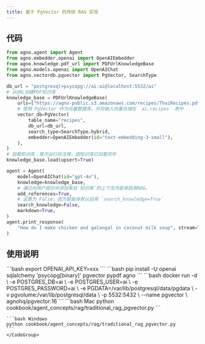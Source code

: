 ```yaml
---
title: 基于 PgVector 的传统 RAG 实现
---
```

## 代码

```python
from agno.agent import Agent
from agno.embedder.openai import OpenAIEmbedder
from agno.knowledge.pdf_url import PDFUrlKnowledgeBase
from agno.models.openai import OpenAIChat
from agno.vectordb.pgvector import PgVector, SearchType

db_url = "postgresql+psycopg://ai:ai@localhost:5532/ai"
# 从URL创建PDF知识库
knowledge_base = PDFUrlKnowledgeBase(
    urls=["https://agno-public.s3.amazonaws.com/recipes/ThaiRecipes.pdf"],
    # 使用 PgVector 作为向量数据库，并将嵌入向量存储在 `ai.recipes` 表中
    vector_db=PgVector(
        table_name="recipes",
        db_url=db_url,
        search_type=SearchType.hybrid,
        embedder=OpenAIEmbedder(id="text-embedding-3-small"),
    ),
)
# 加载知识库：首次运行后注释，因知识库已加载完毕
knowledge_base.load(upsert=True)

agent = Agent(
    model=OpenAIChat(id="gpt-4o"),
    knowledge=knowledge_base,
    # 通过向用户提示中添加来自`知识库`的上下文内容来启用RAG。
    add_references=True,
    # 设置为 False，因为智能体默认启用 `search_knowledge=True`
    search_knowledge=False,
    markdown=True,
)
agent.print_response(
    "How do I make chicken and galangal in coconut milk soup", stream=True
)
```

## 使用说明

<Steps>
  <Snippet file="create-venv-step.mdx" />

  <Step title="设置您的 API 密钥">
    ```bash
    export OPENAI_API_KEY=xxx
    ```
  </Step>

  <Step title="安装库">
    ```bash
    pip install -U openai sqlalchemy 'psycopg[binary]' pgvector pypdf agno
    ```
  </Step>

  <Step title="运行PgVector">
    ```bash
    docker run -d \
      -e POSTGRES_DB=ai \
      -e POSTGRES_USER=ai \
      -e POSTGRES_PASSWORD=ai \
      -e PGDATA=/var/lib/postgresql/data/pgdata \
      -v pgvolume:/var/lib/postgresql/data \
      -p 5532:5432 \
      --name pgvector \
      agnohq/pgvector:16
    ```
  </Step>

  <Step title="运行智能体">
    <CodeGroup>
    ```bash Mac
    python cookbook/agent_concepts/rag/traditional_rag_pgvector.py
    ```

    ```bash Windows
    python cookbook/agent_concepts/rag/traditional_rag_pgvector.py
    ```
    </CodeGroup>
  </Step>
</Steps>